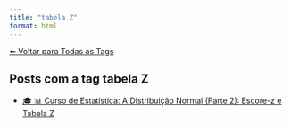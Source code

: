 ```yaml
---
title: "tabela Z"
format: html
---
```


[⬅ Voltar para Todas as Tags](../tags.qmd)

## Posts com a tag **tabela Z**

- [🎓 📊 Curso de Estatística: A Distribuição Normal (Parte 2): Escore-z e Tabela Z](/posts/cursos/estatistica/distribuicao_normal/parte-2/distribuicao-normal-parte2.html)
